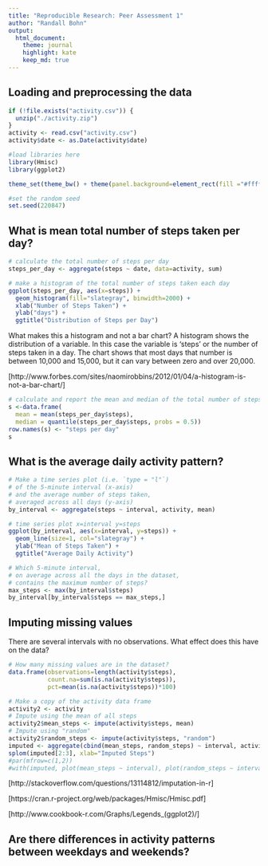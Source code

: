 ```yaml
---
title: "Reproducible Research: Peer Assessment 1"
author: "Randall Bohn"
output: 
  html_document:
    theme: journal
    highlight: kate
    keep_md: true
---
```



## Loading and preprocessing the data
```r
if (!file.exists("activity.csv")) {
  unzip("./activity.zip")
}
activity <- read.csv("activity.csv")
activity$date <- as.Date(activity$date)

#load libraries here
library(Hmisc)
library(ggplot2)

theme_set(theme_bw() + theme(panel.background=element_rect(fill ="#ffffdd")))

#set the random seed
set.seed(220847)
```

## What is mean total number of steps taken per day?
```r
# calculate the total number of steps per day
steps_per_day <- aggregate(steps ~ date, data=activity, sum)

# make a histogram of the total number of steps taken each day
ggplot(steps_per_day, aes(x=steps)) +
  geom_histogram(fill="slategray", binwidth=2000) +
  xlab("Number of Steps Taken") +
  ylab("days") +
  ggtitle("Distribution of Steps per Day")
```

What makes this a histogram and not a bar chart?
A histogram shows the distribution of a variable. 
In this case the variable is 'steps' or the number of steps taken in a day.
The chart shows that most days that number is between 10,000 and 15,000, 
but it can vary between zero and over 20,000.

[http://www.forbes.com/sites/naomirobbins/2012/01/04/a-histogram-is-not-a-bar-chart/]

```r
# calculate and report the mean and median of the total number of steps taken per day
s <-data.frame(
  mean = mean(steps_per_day$steps), 
  median = quantile(steps_per_day$steps, probs = 0.5))
row.names(s) <- "steps per day"
s
```

## What is the average daily activity pattern?
```r
# Make a time series plot (i.e. `type = "l"`) 
# of the 5-minute interval (x-axis) 
# and the average number of steps taken, 
# averaged across all days (y-axis)
by_interval <- aggregate(steps ~ interval, activity, mean)

# time series plot x=interval y=steps
ggplot(by_interval, aes(x=interval, y=steps)) +
  geom_line(size=1, col="slategray") +
  ylab("Mean of Steps Taken") +
  ggtitle("Average Daily Activity")

# Which 5-minute interval, 
# on average across all the days in the dataset, 
# contains the maximum number of steps?
max_steps <- max(by_interval$steps)
by_interval[by_interval$steps == max_steps,]
```

## Imputing missing values
There are several intervals with no observations. What effect does this have on the data?

```r
# How many missing values are in the dataset?
data.frame(observations=length(activity$steps), 
           count.na=sum(is.na(activity$steps)), 
           pct=mean(is.na(activity$steps))*100)

# Make a copy of the activity data frame
activity2 <- activity
# Impute using the mean of all steps
activity2$mean_steps <- impute(activity$steps, mean)
# Impute using "random"
activity2$random_steps <- impute(activity$steps, "random")
imputed <- aggregate(cbind(mean_steps, random_steps) ~ interval, activity2, mean)
splom(imputed[2:3], xlab="Imputed Steps")
#par(mfrow=c(1,2))
#with(imputed, plot(mean_steps ~ interval), plot(random_steps ~ interval))
```

[http://stackoverflow.com/questions/13114812/imputation-in-r]

[https://cran.r-project.org/web/packages/Hmisc/Hmisc.pdf]

[http://www.cookbook-r.com/Graphs/Legends_(ggplot2)/]

## Are there differences in activity patterns between weekdays and weekends?

